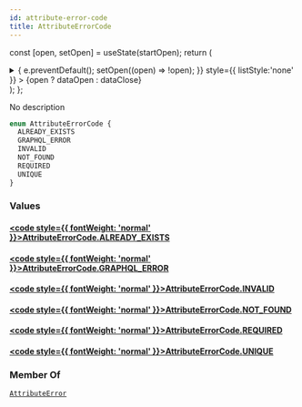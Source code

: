 ```yaml
---
id: attribute-error-code
title: AttributeErrorCode
---
```






const [open, setOpen] = useState(startOpen);
return (
<details {...(open ? { open: true } : {})} className="details" style={{ border:'none', boxShadow:'none', background:'var(--ifm-background-color)' }}>
<summary
onClick={(e) => {
e.preventDefault();
setOpen((open) => !open);
}}
style={{ listStyle:'none' }} >
{open ? dataOpen : dataClose}
</summary>
{open && children}
</details>
);
};

No description

```graphql
enum AttributeErrorCode {
  ALREADY_EXISTS
  GRAPHQL_ERROR
  INVALID
  NOT_FOUND
  REQUIRED
  UNIQUE
}
```

### Values

#### [<code style={{ fontWeight: 'normal' }}>AttributeErrorCode.<b>ALREADY_EXISTS</b></code>](#)

#### [<code style={{ fontWeight: 'normal' }}>AttributeErrorCode.<b>GRAPHQL_ERROR</b></code>](#)

#### [<code style={{ fontWeight: 'normal' }}>AttributeErrorCode.<b>INVALID</b></code>](#)

#### [<code style={{ fontWeight: 'normal' }}>AttributeErrorCode.<b>NOT_FOUND</b></code>](#)

#### [<code style={{ fontWeight: 'normal' }}>AttributeErrorCode.<b>REQUIRED</b></code>](#)

#### [<code style={{ fontWeight: 'normal' }}>AttributeErrorCode.<b>UNIQUE</b></code>](#)

### Member Of

[`AttributeError`](../../../api-reference/attributes/objects/attribute-error.mdx) <Badge class="badge badge--secondary" text="object"/>

